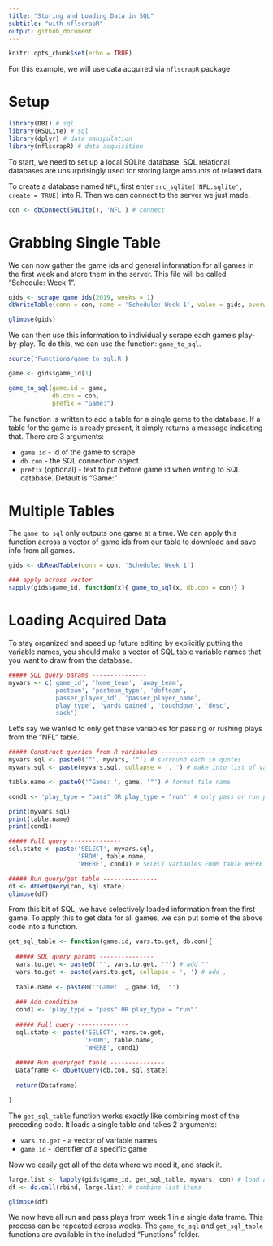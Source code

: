 ```yaml
---
title: "Storing and Loading Data in SQL"
subtitle: "with nflscrapR"
output: github_document
---
```


```r
knitr::opts_chunk$set(echo = TRUE)
```

For this example, we will use data acquired via `nflscrapR` package

# Setup

```r
library(DBI) # sql
library(RSQLite) # sql
library(dplyr) # data manipulation
library(nflscrapR) # data acquisition
```

To start, we need to set up a local SQLite database. SQL relational databases are unsurprisingly used for storing large amounts of related data.

To create a database named `NFL`, first enter `src_sqlite('NFL.sqlite', create = TRUE)` into R. Then we can connect to the server we just made.

```r
con <- dbConnect(SQLite(), 'NFL') # connect
```

# Grabbing Single Table

We can now gather the game ids and general information for all games in the first week and store them in the server. This file will be called "Schedule: Week 1".

```r
gids <- scrape_game_ids(2019, weeks = 1)
dbWriteTable(conn = con, name = 'Schedule: Week 1', value = gids, overwrite = TRUE)

glimpse(gids)
```

We can then use this information to individually scrape each game's play-by-play. To do this, we can use the function: `game_to_sql`.

```r
source('Functions/game_to_sql.R')

game <- gids$game_id[1]

game_to_sql(game.id = game, 
            db.con = con,
            prefix = "Game:")
```

The function is written to add a table for a single game to the database. If a table for the game is already present, it simply returns a message indicating that. There are 3 arguments:

* `game.id` - id of the game to scrape
* `db.con` - the SQL connection object
* `prefix` (optional) - text to put before game id when writing to SQL database. Default is "Game:"

# Multiple Tables

The `game_to_sql` only outputs one game at a time. We can apply this function across a vector of game ids from our table to download and save info from all games.

```r
gids <- dbReadTable(conn = con, 'Schedule: Week 1')
```

```r
### apply across vector
sapply(gids$game_id, function(x){ game_to_sql(x, db.con = con)} )
```

# Loading Acquired Data

To stay organized and speed up future editing by explicitly putting the variable names, you should make a vector of SQL table variable names that you want to draw from the database. 

```r
##### SQL query params ---------------
myvars <- c('game_id', 'home_team', 'away_team',
            'posteam', 'posteam_type', 'defteam',
            'passer_player_id', 'passer_player_name',
            'play_type', 'yards_gained', 'touchdown', 'desc',
            'sack')
```

Let's say we wanted to only get these variables for passing or rushing plays from the "NFL" table.

```r
##### Construct queries from R variabales ---------------
myvars.sql <- paste0('"', myvars, '"') # surround each in quotes
myvars.sql <- paste(myvars.sql, collapse = ', ') # make into list of vars for SQL

table.name <- paste0('"Game: ', game, '"') # format file name

cond1 <- 'play_type = "pass" OR play_type = "run"' # only pass or run plays

print(myvars.sql)
print(table.name)
print(cond1)
```

```r
##### Full query --------------
sql.state <- paste('SELECT', myvars.sql, 
                   'FROM', table.name,
                   'WHERE', cond1) # SELECT variables FROM table WHERE condition is true

##### Run query/get table ---------------
df <- dbGetQuery(con, sql.state)
glimpse(df)
```

From this bit of SQL, we have selectively loaded information from the first game. To apply this to get data for all games, we can put some of the above code into a function. 

```r
get_sql_table <- function(game.id, vars.to.get, db.con){
  
  ##### SQL query params ---------------
  vars.to.get <- paste0('"', vars.to.get, '"') # add ""
  vars.to.get <- paste(vars.to.get, collapse = ', ') # add ,
  
  table.name <- paste0('"Game: ', game.id, '"')
  
  ### Add condition
  cond1 <- 'play_type = "pass" OR play_type = "run"'
  
  ##### Full query --------------
  sql.state <- paste('SELECT', vars.to.get,
                     'FROM', table.name,
                     'WHERE', cond1) 
  
  ##### Run query/get table ---------------
  Dataframe <- dbGetQuery(db.con, sql.state)
  
  return(Dataframe)

}
```

The `get_sql_table` function works exactly like combining most of the preceding code. It loads a single table and takes 2 arguments:

* `vars.to.get` - a vector of variable names
* `game.id` - identifier of a specific game

Now we easily get all of the data where we need it, and stack it. 

```r
large.list <- lapply(gids$game_id, get_sql_table, myvars, con) # load all games into a list 
df <- do.call(rbind, large.list) # combine list items

glimpse(df)
```

We now have all run and pass plays from week 1 in a single data frame. This process can be repeated across weeks. The `game_to_sql` and `get_sql_table` functions are available in the included "Functions" folder.
